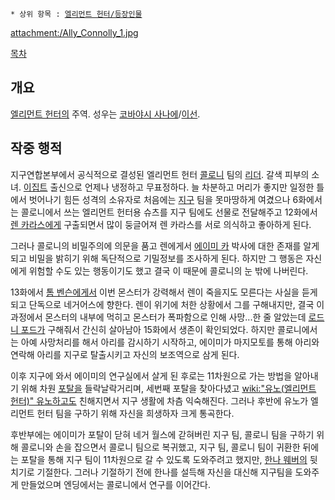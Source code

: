  * 상위 항목 : [[엘리먼트 헌터/등장인물]]

attachment:/Ally_Connolly_1.jpg

[[목차]]

== 개요 ==
[[엘리먼트 헌터]]의 주역. 성우는 [[코바야시 사나에]]/[[이선]].

== 작중 행적 ==
지구연합본부에서 공식적으로 결성된 엘리먼트 헌터 [[콜로니]] 팀의 [[리더]]. 갈색 피부의 소녀. [[이집트]] 출신으로 언제나 냉정하고 무표정하다. 늘 차분하고 머리가 좋지만 일정한 틀에서 벗어나기 힘든 성격의 소유자로 처음에는 [[지구]] 팀을 못마땅하게 여겼으나 6화에서는 콜로니에서 쓰는 엘리먼트 헌터용 슈츠를 지구 팀에도 선물로 전달해주고 12화에서 [[렌 카라스]]에게 구출되면서 많이 둥글어져 렌 카라스를 서로 의식하고 좋아하게 된다.

그러나 콜로니의 비밀주의에 의문을 품고 렌에게서 [[에이미 카]] 박사에 대한 존재를 알게 되고 비밀을 밝히기 위해 독단적으로 기밀정보를 조사하게 된다. 하지만 그 행동은 자신에게 위험할 수도 있는 행동이기도 했고 결국 이 때문에 콜로니의 눈 밖에 나버린다. 

13화에서 [[톰 벤슨]]에게서 이번 몬스터가 강력해서 렌이 죽을지도 모른다는 사실을 듣게 되고 단독으로 네거어스에 향한다. 렌이 위기에 처한 상황에서 그를 구해내지만, 결국 이 과정에서 몬스터의 내부에 먹히고 몬스터가 폭파함으로 인해 사망...한 줄 알았는데 [[로드니 포드]]가 구해줘서 간신히 살아남아 15화에서 생존이 확인되었다. 하지만 콜로니에서는 아예 사망처리를 해서 아리를 감시하기 시작하고, 에이미가 마지모토를 통해 아리와 연락해 아리를 지구로 탈출시키고 자신의 보조역으로 삼게 된다.

이후 지구에 와서 에이미의 연구실에서 살게 된 후로는 11차원으로 가는 방법을 알아내기 위해 차원 [[포탈]]을 들락날락거리며, 세번째 포탈을 찾아다녔고 [[wiki:"유노(엘리먼트 헌터)" 유노]]하고도 친해지면서 지구 생활에 차츰 익숙해진다. 그러나 후반에 유노가 엘리먼트 헌터 팀을 구하기 위해 자신을 희생하자 크게 통곡한다.

후반부에는 에이미가 포탈이 닫혀 네거 월스에 갇혀버린 지구 팀, 콜로니 팀을 구하기 위해 콜로니와 손을 잡으면서 콜로니 팀으로 복귀했고, 지구 팀, 콜로니 팀이 귀환한 뒤에는 포탈을 통해 지구 팀이 11차원으로 갈 수 있도록 도와주려고 했지만, [[한나 웨버]]의 뒷치기로 기절한다. 그러나 기절하기 전에 한나를 설득해 자신을 대신해 지구팀을 도와주게 만들었으며 엔딩에서는 콜로니에서 연구를 이어간다.
